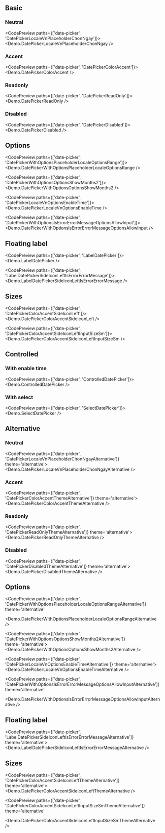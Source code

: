 
## Basic

### Neutral

<CodePreview paths={['date-picker', 'DatePickerLocaleVnPlaceholderChonNgay']}>
  <Demo.DatePickerLocaleVnPlaceholderChonNgay />
</CodePreview>

### Accent

<CodePreview paths={['date-picker', 'DatePickerColorAccent']}>
  <Demo.DatePickerColorAccent />
</CodePreview>

### Readonly

<CodePreview paths={['date-picker', 'DatePickerReadOnly']}>
  <Demo.DatePickerReadOnly />
</CodePreview>

### Disabled

<CodePreview paths={['date-picker', 'DatePickerDisabled']}>
  <Demo.DatePickerDisabled />
</CodePreview>

## Options

<CodePreview paths={['date-picker', 'DatePickerWithOptionsPlaceholderLocaleOptionsRange']}>
  <Demo.DatePickerWithOptionsPlaceholderLocaleOptionsRange />
</CodePreview>

<CodePreview paths={['date-picker', 'DatePickerWithOptionsOptionsShowMonths2']}>
  <Demo.DatePickerWithOptionsOptionsShowMonths2 />
</CodePreview>

<CodePreview paths={['date-picker', 'DatePickerLocaleVnOptionsEnableTime']}>
  <Demo.DatePickerLocaleVnOptionsEnableTime />
</CodePreview>

<CodePreview paths={['date-picker', 'DatePickerWithOptionsIsErrorErrorMessageOptionsAllowInput']}>
  <Demo.DatePickerWithOptionsIsErrorErrorMessageOptionsAllowInput />
</CodePreview>

## Floating label

<CodePreview paths={['date-picker', 'LabelDatePicker']}>
  <Demo.LabelDatePicker />
</CodePreview>

<CodePreview paths={['date-picker', 'LabelDatePickerSideIconLeftIsErrorErrorMessage']}>
  <Demo.LabelDatePickerSideIconLeftIsErrorErrorMessage />
</CodePreview>

## Sizes

<CodePreview paths={['date-picker', 'DatePickerColorAccentSideIconLeft']}>
  <Demo.DatePickerColorAccentSideIconLeft />
</CodePreview>

<CodePreview paths={['date-picker', 'DatePickerColorAccentSideIconLeftInputSizeSm']}>
  <Demo.DatePickerColorAccentSideIconLeftInputSizeSm />
</CodePreview>

## Controlled

### With enable time

<CodePreview paths={['date-picker', 'ControlledDatePicker']}>
  <Demo.ControlledDatePicker />
</CodePreview>

### With select

<CodePreview paths={['date-picker', 'SelectDatePicker']}>
  <Demo.SelectDatePicker />
</CodePreview>

## Alternative

### Neutral

<CodePreview paths={['date-picker', 'DatePickerLocaleVnPlaceholderChonNgayAlternative']} theme='alternative'>
  <Demo.DatePickerLocaleVnPlaceholderChonNgayAlternative />
</CodePreview>

### Accent

<CodePreview paths={['date-picker', 'DatePickerColorAccentThemeAlternative']} theme='alternative'>
  <Demo.DatePickerColorAccentThemeAlternative />
</CodePreview>

### Readonly

<CodePreview paths={['date-picker', 'DatePickerReadOnlyThemeAlternative']} theme='alternative'>
  <Demo.DatePickerReadOnlyThemeAlternative />
</CodePreview>

### Disabled

<CodePreview paths={['date-picker', 'DatePickerDisabledThemeAlternative']} theme='alternative'>
  <Demo.DatePickerDisabledThemeAlternative />
</CodePreview>

## Options

<CodePreview
  paths={['date-picker', 'DatePickerWithOptionsPlaceholderLocaleOptionsRangeAlternative']}
  theme='alternative'
>
  <Demo.DatePickerWithOptionsPlaceholderLocaleOptionsRangeAlternative />
</CodePreview>

<CodePreview paths={['date-picker', 'DatePickerWithOptionsOptionsShowMonths2Alternative']} theme='alternative'>
  <Demo.DatePickerWithOptionsOptionsShowMonths2Alternative />
</CodePreview>

<CodePreview paths={['date-picker', 'DatePickerLocaleVnOptionsEnableTimeAlternative']} theme='alternative'>
  <Demo.DatePickerLocaleVnOptionsEnableTimeAlternative />
</CodePreview>

<CodePreview
  paths={['date-picker', 'DatePickerWithOptionsIsErrorErrorMessageOptionsAllowInputAlternative']}
  theme='alternative'
>
  <Demo.DatePickerWithOptionsIsErrorErrorMessageOptionsAllowInputAlternative />
</CodePreview>

## Floating label

<CodePreview paths={['date-picker', 'LabelDatePickerSideIconLeftIsErrorErrorMessageAlternative']} theme='alternative'>
  <Demo.LabelDatePickerSideIconLeftIsErrorErrorMessageAlternative />
</CodePreview>

## Sizes

<CodePreview paths={['date-picker', 'DatePickerColorAccentSideIconLeftThemeAlternative']} theme='alternative'>
  <Demo.DatePickerColorAccentSideIconLeftThemeAlternative />
</CodePreview>

<CodePreview
  paths={['date-picker', 'DatePickerColorAccentSideIconLeftInputSizeSmThemeAlternative']}
  theme='alternative'
>
  <Demo.DatePickerColorAccentSideIconLeftInputSizeSmThemeAlternative />
</CodePreview>

<div className='h-96'></div>
